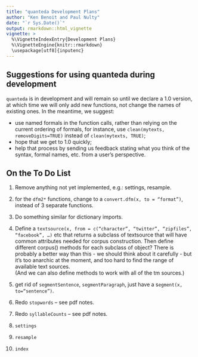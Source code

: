 ```yaml
---
title: "quanteda Development Plans"
author: "Ken Benoit and Paul Nulty"
date: "`r Sys.Date()`"
output: rmarkdown::html_vignette
vignette: >
  %\VignetteIndexEntry{Development Plans}
  %\VignetteEngine{knitr::rmarkdown}
  \usepackage[utf8]{inputenc}
---
```


## Suggestions for using quanteda during development

`quanteda` is in development and will remain so until we declare a 1.0 version, at which time we will only add new functions, not change the names of 
existing ones.  In the meantime, we suggest:

-   use named formals in the function calls, rather than relying on the current ordering of formals,
    for instance, use `clean(mytexts, removeDigits=TRUE)` instead of `clean(mytexts, TRUE)`;
-   hope that we get to 1.0 quickly;
-   help that process by sending us feedback stating what you think of the syntax, formal names, etc. from a user's perspective.

## On the To Do List

1.  Remove anything not yet implemented, e.g.: settings, resample.

2.  for the `dfm2*` functions, change to a `convert.dfm(x, to = “format”)`, instead of 3 separate functions.

3.  Do something similar for dictionary imports.

4.  Define a `textsource(x, from = c(“character”, “twitter”, “zipfiles”, “facebook”, …)` etc that returns a subclass of 
textsource that will have common attributes needed for corpus construction.  Then define different corpus() methods for 
each subclass of object?  There is probably a better way than this - we should think about it carefully - 
but it’s too anarchic at the moment, and too hard to find the range of available text sources.  
(And we can also define methods to work with all of the tm sources.)


5.  get rid of `segmentSentence`, `segmentParagraph`, just have a s`egment(x, to=“sentence”)`.

6.  Redo `stopwords` -- see pdf notes.

7.  Redo `syllableCounts` -- see pdf notes.

8.  `settings`

9.  `resample`

10. `index`



